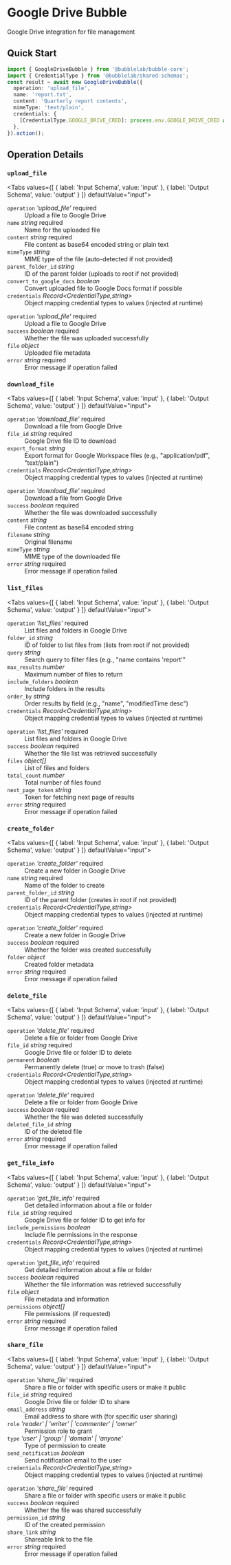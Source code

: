 # Google Drive Bubble

Google Drive integration for file management


## Quick Start

```typescript
import { GoogleDriveBubble } from '@bubblelab/bubble-core';
import { CredentialType } from '@bubblelab/shared-schemas';
const result = await new GoogleDriveBubble({
  operation: 'upload_file',
  name: 'report.txt',
  content: 'Quarterly report contents',
  mimeType: 'text/plain',
  credentials: {
    [CredentialType.GOOGLE_DRIVE_CRED]: process.env.GOOGLE_DRIVE_CRED as string,
  },
}).action();
```

## Operation Details

### `upload_file`

<Tabs values={[
  { label: 'Input Schema', value: 'input' },
  { label: 'Output Schema', value: 'output' }
]} defaultValue="input">
  <TabItem value="input">

<div className="schema-card">
<dl>
  <dt><code>operation</code> <em>'upload_file'</em> <span style={{color:'#d32f2f',fontWeight:600}}>required</span></dt>
  <dd>Upload a file to Google Drive</dd>

  <dt><code>name</code> <em>string</em> <span style={{color:'#d32f2f',fontWeight:600}}>required</span></dt>
  <dd>Name for the uploaded file</dd>

  <dt><code>content</code> <em>string</em> <span style={{color:'#d32f2f',fontWeight:600}}>required</span></dt>
  <dd>File content as base64 encoded string or plain text</dd>

  <dt><code>mimeType</code> <em>string</em> </dt>
  <dd>MIME type of the file (auto-detected if not provided)</dd>

  <dt><code>parent_folder_id</code> <em>string</em> </dt>
  <dd>ID of the parent folder (uploads to root if not provided)</dd>

  <dt><code>convert_to_google_docs</code> <em>boolean</em> </dt>
  <dd>Convert uploaded file to Google Docs format if possible</dd>

  <dt><code>credentials</code> <em>Record&lt;CredentialType,string&gt;</em> </dt>
  <dd>Object mapping credential types to values (injected at runtime)</dd>
</dl>

</div>

  </TabItem>
  <TabItem value="output">

<div className="schema-card">
<dl>
  <dt><code>operation</code> <em>'upload_file'</em> <span style={{color:'#d32f2f',fontWeight:600}}>required</span></dt>
  <dd>Upload a file to Google Drive</dd>

  <dt><code>success</code> <em>boolean</em> <span style={{color:'#d32f2f',fontWeight:600}}>required</span></dt>
  <dd>Whether the file was uploaded successfully</dd>

  <dt><code>file</code> <em>object</em> </dt>
  <dd>Uploaded file metadata</dd>

  <dt><code>error</code> <em>string</em> <span style={{color:'#d32f2f',fontWeight:600}}>required</span></dt>
  <dd>Error message if operation failed</dd>
</dl>

</div>

  </TabItem>
</Tabs>

### `download_file`

<Tabs values={[
  { label: 'Input Schema', value: 'input' },
  { label: 'Output Schema', value: 'output' }
]} defaultValue="input">
  <TabItem value="input">

<div className="schema-card">
<dl>
  <dt><code>operation</code> <em>'download_file'</em> <span style={{color:'#d32f2f',fontWeight:600}}>required</span></dt>
  <dd>Download a file from Google Drive</dd>

  <dt><code>file_id</code> <em>string</em> <span style={{color:'#d32f2f',fontWeight:600}}>required</span></dt>
  <dd>Google Drive file ID to download</dd>

  <dt><code>export_format</code> <em>string</em> </dt>
  <dd>Export format for Google Workspace files (e.g., "application/pdf", "text/plain")</dd>

  <dt><code>credentials</code> <em>Record&lt;CredentialType,string&gt;</em> </dt>
  <dd>Object mapping credential types to values (injected at runtime)</dd>
</dl>

</div>

  </TabItem>
  <TabItem value="output">

<div className="schema-card">
<dl>
  <dt><code>operation</code> <em>'download_file'</em> <span style={{color:'#d32f2f',fontWeight:600}}>required</span></dt>
  <dd>Download a file from Google Drive</dd>

  <dt><code>success</code> <em>boolean</em> <span style={{color:'#d32f2f',fontWeight:600}}>required</span></dt>
  <dd>Whether the file was downloaded successfully</dd>

  <dt><code>content</code> <em>string</em> </dt>
  <dd>File content as base64 encoded string</dd>

  <dt><code>filename</code> <em>string</em> </dt>
  <dd>Original filename</dd>

  <dt><code>mimeType</code> <em>string</em> </dt>
  <dd>MIME type of the downloaded file</dd>

  <dt><code>error</code> <em>string</em> <span style={{color:'#d32f2f',fontWeight:600}}>required</span></dt>
  <dd>Error message if operation failed</dd>
</dl>

</div>

  </TabItem>
</Tabs>

### `list_files`

<Tabs values={[
  { label: 'Input Schema', value: 'input' },
  { label: 'Output Schema', value: 'output' }
]} defaultValue="input">
  <TabItem value="input">

<div className="schema-card">
<dl>
  <dt><code>operation</code> <em>'list_files'</em> <span style={{color:'#d32f2f',fontWeight:600}}>required</span></dt>
  <dd>List files and folders in Google Drive</dd>

  <dt><code>folder_id</code> <em>string</em> </dt>
  <dd>ID of folder to list files from (lists from root if not provided)</dd>

  <dt><code>query</code> <em>string</em> </dt>
  <dd>Search query to filter files (e.g., "name contains 'report'"</dd>

  <dt><code>max_results</code> <em>number</em> </dt>
  <dd>Maximum number of files to return</dd>

  <dt><code>include_folders</code> <em>boolean</em> </dt>
  <dd>Include folders in the results</dd>

  <dt><code>order_by</code> <em>string</em> </dt>
  <dd>Order results by field (e.g., "name", "modifiedTime desc")</dd>

  <dt><code>credentials</code> <em>Record&lt;CredentialType,string&gt;</em> </dt>
  <dd>Object mapping credential types to values (injected at runtime)</dd>
</dl>

</div>

  </TabItem>
  <TabItem value="output">

<div className="schema-card">
<dl>
  <dt><code>operation</code> <em>'list_files'</em> <span style={{color:'#d32f2f',fontWeight:600}}>required</span></dt>
  <dd>List files and folders in Google Drive</dd>

  <dt><code>success</code> <em>boolean</em> <span style={{color:'#d32f2f',fontWeight:600}}>required</span></dt>
  <dd>Whether the file list was retrieved successfully</dd>

  <dt><code>files</code> <em>object[]</em> </dt>
  <dd>List of files and folders</dd>

  <dt><code>total_count</code> <em>number</em> </dt>
  <dd>Total number of files found</dd>

  <dt><code>next_page_token</code> <em>string</em> </dt>
  <dd>Token for fetching next page of results</dd>

  <dt><code>error</code> <em>string</em> <span style={{color:'#d32f2f',fontWeight:600}}>required</span></dt>
  <dd>Error message if operation failed</dd>
</dl>

</div>

  </TabItem>
</Tabs>

### `create_folder`

<Tabs values={[
  { label: 'Input Schema', value: 'input' },
  { label: 'Output Schema', value: 'output' }
]} defaultValue="input">
  <TabItem value="input">

<div className="schema-card">
<dl>
  <dt><code>operation</code> <em>'create_folder'</em> <span style={{color:'#d32f2f',fontWeight:600}}>required</span></dt>
  <dd>Create a new folder in Google Drive</dd>

  <dt><code>name</code> <em>string</em> <span style={{color:'#d32f2f',fontWeight:600}}>required</span></dt>
  <dd>Name of the folder to create</dd>

  <dt><code>parent_folder_id</code> <em>string</em> </dt>
  <dd>ID of the parent folder (creates in root if not provided)</dd>

  <dt><code>credentials</code> <em>Record&lt;CredentialType,string&gt;</em> </dt>
  <dd>Object mapping credential types to values (injected at runtime)</dd>
</dl>

</div>

  </TabItem>
  <TabItem value="output">

<div className="schema-card">
<dl>
  <dt><code>operation</code> <em>'create_folder'</em> <span style={{color:'#d32f2f',fontWeight:600}}>required</span></dt>
  <dd>Create a new folder in Google Drive</dd>

  <dt><code>success</code> <em>boolean</em> <span style={{color:'#d32f2f',fontWeight:600}}>required</span></dt>
  <dd>Whether the folder was created successfully</dd>

  <dt><code>folder</code> <em>object</em> </dt>
  <dd>Created folder metadata</dd>

  <dt><code>error</code> <em>string</em> <span style={{color:'#d32f2f',fontWeight:600}}>required</span></dt>
  <dd>Error message if operation failed</dd>
</dl>

</div>

  </TabItem>
</Tabs>

### `delete_file`

<Tabs values={[
  { label: 'Input Schema', value: 'input' },
  { label: 'Output Schema', value: 'output' }
]} defaultValue="input">
  <TabItem value="input">

<div className="schema-card">
<dl>
  <dt><code>operation</code> <em>'delete_file'</em> <span style={{color:'#d32f2f',fontWeight:600}}>required</span></dt>
  <dd>Delete a file or folder from Google Drive</dd>

  <dt><code>file_id</code> <em>string</em> <span style={{color:'#d32f2f',fontWeight:600}}>required</span></dt>
  <dd>Google Drive file or folder ID to delete</dd>

  <dt><code>permanent</code> <em>boolean</em> </dt>
  <dd>Permanently delete (true) or move to trash (false)</dd>

  <dt><code>credentials</code> <em>Record&lt;CredentialType,string&gt;</em> </dt>
  <dd>Object mapping credential types to values (injected at runtime)</dd>
</dl>

</div>

  </TabItem>
  <TabItem value="output">

<div className="schema-card">
<dl>
  <dt><code>operation</code> <em>'delete_file'</em> <span style={{color:'#d32f2f',fontWeight:600}}>required</span></dt>
  <dd>Delete a file or folder from Google Drive</dd>

  <dt><code>success</code> <em>boolean</em> <span style={{color:'#d32f2f',fontWeight:600}}>required</span></dt>
  <dd>Whether the file was deleted successfully</dd>

  <dt><code>deleted_file_id</code> <em>string</em> </dt>
  <dd>ID of the deleted file</dd>

  <dt><code>error</code> <em>string</em> <span style={{color:'#d32f2f',fontWeight:600}}>required</span></dt>
  <dd>Error message if operation failed</dd>
</dl>

</div>

  </TabItem>
</Tabs>

### `get_file_info`

<Tabs values={[
  { label: 'Input Schema', value: 'input' },
  { label: 'Output Schema', value: 'output' }
]} defaultValue="input">
  <TabItem value="input">

<div className="schema-card">
<dl>
  <dt><code>operation</code> <em>'get_file_info'</em> <span style={{color:'#d32f2f',fontWeight:600}}>required</span></dt>
  <dd>Get detailed information about a file or folder</dd>

  <dt><code>file_id</code> <em>string</em> <span style={{color:'#d32f2f',fontWeight:600}}>required</span></dt>
  <dd>Google Drive file or folder ID to get info for</dd>

  <dt><code>include_permissions</code> <em>boolean</em> </dt>
  <dd>Include file permissions in the response</dd>

  <dt><code>credentials</code> <em>Record&lt;CredentialType,string&gt;</em> </dt>
  <dd>Object mapping credential types to values (injected at runtime)</dd>
</dl>

</div>

  </TabItem>
  <TabItem value="output">

<div className="schema-card">
<dl>
  <dt><code>operation</code> <em>'get_file_info'</em> <span style={{color:'#d32f2f',fontWeight:600}}>required</span></dt>
  <dd>Get detailed information about a file or folder</dd>

  <dt><code>success</code> <em>boolean</em> <span style={{color:'#d32f2f',fontWeight:600}}>required</span></dt>
  <dd>Whether the file information was retrieved successfully</dd>

  <dt><code>file</code> <em>object</em> </dt>
  <dd>File metadata and information</dd>

  <dt><code>permissions</code> <em>object[]</em> </dt>
  <dd>File permissions (if requested)</dd>

  <dt><code>error</code> <em>string</em> <span style={{color:'#d32f2f',fontWeight:600}}>required</span></dt>
  <dd>Error message if operation failed</dd>
</dl>

</div>

  </TabItem>
</Tabs>

### `share_file`

<Tabs values={[
  { label: 'Input Schema', value: 'input' },
  { label: 'Output Schema', value: 'output' }
]} defaultValue="input">
  <TabItem value="input">

<div className="schema-card">
<dl>
  <dt><code>operation</code> <em>'share_file'</em> <span style={{color:'#d32f2f',fontWeight:600}}>required</span></dt>
  <dd>Share a file or folder with specific users or make it public</dd>

  <dt><code>file_id</code> <em>string</em> <span style={{color:'#d32f2f',fontWeight:600}}>required</span></dt>
  <dd>Google Drive file or folder ID to share</dd>

  <dt><code>email_address</code> <em>string</em> </dt>
  <dd>Email address to share with (for specific user sharing)</dd>

  <dt><code>role</code> <em>'reader' | 'writer' | 'commenter' | 'owner'</em> </dt>
  <dd>Permission role to grant</dd>

  <dt><code>type</code> <em>'user' | 'group' | 'domain' | 'anyone'</em> </dt>
  <dd>Type of permission to create</dd>

  <dt><code>send_notification</code> <em>boolean</em> </dt>
  <dd>Send notification email to the user</dd>

  <dt><code>credentials</code> <em>Record&lt;CredentialType,string&gt;</em> </dt>
  <dd>Object mapping credential types to values (injected at runtime)</dd>
</dl>

</div>

  </TabItem>
  <TabItem value="output">

<div className="schema-card">
<dl>
  <dt><code>operation</code> <em>'share_file'</em> <span style={{color:'#d32f2f',fontWeight:600}}>required</span></dt>
  <dd>Share a file or folder with specific users or make it public</dd>

  <dt><code>success</code> <em>boolean</em> <span style={{color:'#d32f2f',fontWeight:600}}>required</span></dt>
  <dd>Whether the file was shared successfully</dd>

  <dt><code>permission_id</code> <em>string</em> </dt>
  <dd>ID of the created permission</dd>

  <dt><code>share_link</code> <em>string</em> </dt>
  <dd>Shareable link to the file</dd>

  <dt><code>error</code> <em>string</em> <span style={{color:'#d32f2f',fontWeight:600}}>required</span></dt>
  <dd>Error message if operation failed</dd>
</dl>

</div>

  </TabItem>
</Tabs>

